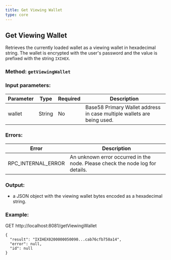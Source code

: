 ```yaml
---
title: Get Viewing Wallet
type: core
---
```

## Get Viewing Wallet
Retrieves the currently loaded wallet as a viewing wallet in hexadecimal string. The wallet is encrypted with the user's password and the value is prefixed with the string `IXIHEX`.
### Method: `getViewingWallet`
### Input parameters:

| Parameter | Type | Required | Description |
| --- | --- | --- | --- |
| wallet | String | No | Base58 Primary Wallet address in case multiple wallets are being used. |


### Errors:

| Error | Description |
| --- | --- |
| RPC_INTERNAL_ERROR | An unknown error occurred in the node. Please check the node log for details. |

### Output:
- a JSON object with the viewing wallet bytes encoded as a hexadecimal string.

### Example:
GET http://localhost:8081/getViewingWallet
```
{
  "result": "IXIHEX0200000050090...cab76cfb758a14",
  "error": null,
  "id": null
}
```